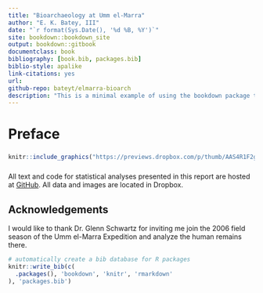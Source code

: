 ```yaml
--- 
title: "Bioarchaeology at Umm el-Marra"
author: "E. K. Batey, III"
date: "`r format(Sys.Date(), '%d %B, %Y')`"
site: bookdown::bookdown_site
output: bookdown::gitbook
documentclass: book
bibliography: [book.bib, packages.bib]
biblio-style: apalike
link-citations: yes
url: 
github-repo: bateyt/elmarra-bioarch
description: "This is a minimal example of using the bookdown package to write a book. The output format for this example is bookdown::gitbook."
---
```


# Preface {-}

<!----<CENTER>
  <img src="https://previews.dropbox.com/p/thumb/AAS4R1F2gDTGtc4XZhFEMrbJ4drWSt5kBzJuhbVyOrAuNUu5ZIn9HbP286u1MZR7gpdjQQvdUr9aK0MVJ58b0fqX0y2IdQHJwkbq1jTZm79LF5H-n_jlXsvqXKvoHisaP9KWDq7o7nVB6TMUUI6he-1uHSmbaXlwFO2frC8o3u1nw6JzpzXA3bFB-uSrPhCPD55zgTenuczEtB2kDA3uv7Ox2wCW1awJAezCdKtMS9_SyA/p.jpeg?size=1280x960&size_mode=3" height="500" alt="Skeletal remains of two individuals recovered from a burn level of the West Gate, Tell Um el-Marra." />
</CENTER>
--->

### {-}

<CENTER>
```r
knitr::include_graphics("https://previews.dropbox.com/p/thumb/AAS4R1F2gDTGtc4XZhFEMrbJ4drWSt5kBzJuhbVyOrAuNUu5ZIn9HbP286u1MZR7gpdjQQvdUr9aK0MVJ58b0fqX0y2IdQHJwkbq1jTZm79LF5H-n_jlXsvqXKvoHisaP9KWDq7o7nVB6TMUUI6he-1uHSmbaXlwFO2frC8o3u1nw6JzpzXA3bFB-uSrPhCPD55zgTenuczEtB2kDA3uv7Ox2wCW1awJAezCdKtMS9_SyA/p.jpeg?size=1280x960&size_mode=3")
```
</CENTER>
### {-}

All text and code for statistical analyses presented in this report are hosted at [GitHub](https://www.github.com/bateyt/elmarra-bioarch). All data and images are located in Dropbox. 

## Acknowledgements {-}

I would like to thank Dr. Glenn Schwartz for inviting me join the 2006 field season of the Umm el-Marra Expedition and analyze the human remains there.

```r
# automatically create a bib database for R packages
knitr::write_bib(c(
  .packages(), 'bookdown', 'knitr', 'rmarkdown'
), 'packages.bib')
```
